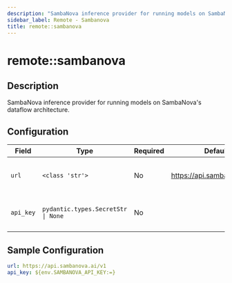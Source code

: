 ```yaml
---
description: "SambaNova inference provider for running models on SambaNova's dataflow architecture."
sidebar_label: Remote - Sambanova
title: remote::sambanova
---
```


# remote::sambanova

## Description

SambaNova inference provider for running models on SambaNova's dataflow architecture.

## Configuration

| Field | Type | Required | Default | Description |
|-------|------|----------|---------|-------------|
| `url` | `<class 'str'>` | No | https://api.sambanova.ai/v1 | The URL for the SambaNova AI server |
| `api_key` | `pydantic.types.SecretStr \| None` | No |  | The SambaNova cloud API Key |

## Sample Configuration

```yaml
url: https://api.sambanova.ai/v1
api_key: ${env.SAMBANOVA_API_KEY:=}
```

